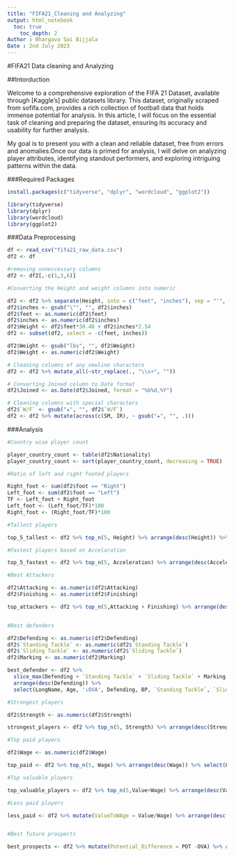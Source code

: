 ```yaml
---
title: "FIFA21_Cleaning and Analyzing"
output: html_notebook
  toc: true
    toc_depth: 2
Author : Bhargava Sai Bijjala
Date : 2nd July 2023
---
```


#FIFA21 Data cleaning and Analyzing

##Intorduction 

Welcome to a comprehensive exploration of the FIFA 21 Dataset, available through [Kaggle's] public datasets library. This dataset, originally scraped from sofifa.com, provides a rich collection of football data that holds immense potential for analysis. In this article, I will focus on the essential task of cleaning and preparing the dataset, ensuring its accuracy and usability for further analysis.

My goal is to present you with a clean and reliable dataset, free from errors and anomalies.Once our data is primed for analysis, I will delve on analyzing player attributes, identifying standout performers, and exploring intriguing patterns within the data.

###Required Packages
```r
install.packages(c("tidyverse", "dplyr", "wordcloud", "ggplot2"))

```

```r
library(tidyverse)
library(dplyr)
library(wordcloud)
library(ggplot2)

```

###Data Preprocessing

```r
df <- read_csv("fifa21_raw_data.csv")
df2 <- df

```
```r
#removing unneccessary columns 
df2 <- df2[,-c(1,3,6)]

#Converting the Height and weight columns into numeric

df2 <- df2 %>% separate(Height, into = c("feet", "inches"), sep = "'", convert = TRUE, fill = "right")
df2$inches <- gsub("\"", "", df2$inches)
df2$feet <- as.numeric(df2$feet)
df2$inches <- as.numeric(df2$inches)
df2$Height <- df2$feet*30.48 + df2$inches*2.54
df2 <- subset(df2, select = -c(feet, inches))

df2$Weight <- gsub("lbs", "", df2$Weight)
df2$Weight <- as.numeric(df2$Weight)

# Cleaning columns of any newline characters
df2 <- df2 %>% mutate_all(~str_replace(., "\\s+", ""))

# Converting Joined column to Date format
df2$Joined <- as.Date(df2$Joined, format = "%b%d,%Y")

# Cleaning columns with special characters
df2$`W/F` <- gsub("★", "", df2$`W/F`)
df2 <- df2 %>% mutate(across(c(SM, IR), ~ gsub("★", "", .)))
```

###Analysis

```r
#Country wise player count 

player_country_count <- table(df2$Nationality)
player_country_count <- sort(player_country_count, decreasing = TRUE)

#Ratio of left and right footed players

Right_foot <- sum(df2$foot == "Right")
Left_foot <- sum(df2$foot == "Left")
TF <- Left_foot + Right_foot
Left_foot <- (Left_foot/TF)*100
Right_foot <- (Right_foot/TF)*100

#Tallest players

top_5_tallest <- df2 %>% top_n(5, Height) %>% arrange(desc(Height)) %>% select(LongName, Height, '↓OVA', foot, Age, BP, Nationality)

#Fastest players based on Accelaration 

top_5_fastest <- df2 %>% top_n(5, Acceleration) %>% arrange(desc(Acceleration)) %>% select(LongName, '↓OVA', Age, `Sprint Speed`, BP, Nationality)

#Best Attackers

df2$Attacking <- as.numeric(df2$Attacking)
df2$Finishing <- as.numeric(df2$Finishing)

top_attackers <- df2 %>% top_n(5,Attacking + Finishing) %>% arrange(desc(Attacking)) %>% select(LongName,BP,OVA,Attacking,Finishing,Age,Nationality)


#Best defenders

df2$Defending <- as.numeric(df2$Defending)
df2$`Standing Tackle` <- as.numeric(df2$`Standing Tackle`)
df2$`Sliding Tackle` <- as.numeric(df2$`Sliding Tackle`)
df2$Marking <- as.numeric(df2$Marking)

best_defender <- df2 %>%
  slice_max(Defending + `Standing Tackle` + `Sliding Tackle` + Marking, n = 5) %>%
  arrange(desc(Defending)) %>%
  select(LongName, Age, '↓OVA', Defending, BP, `Standing Tackle`, `Sliding Tackle`, Marking, Nationality)

#Strongest players

df2$Strength <- as.numeric(df2$Strength)

strongest_players <- df2 %>% top_n(5, Strength) %>% arrange(desc(Strength)) %>% select(LongName, Age, Strength, BP, Height, Weight, Stamina, Nationality)

#Top paid players 

df2$Wage <- as.numeric(df2$Wage)

top_paid <- df2 %>% top_n(5, Wage) %>% arrange(desc(Wage)) %>% select(LongName, Wage, Age, BP, Nationality)

#Top valuable players

top_valuable_players <- df2 %>% top_n(5,Value+Wage) %>% arrange(desc(Value)) %>% select(LongName,BP,Value,Wage,OVA,Nationality)

#Less paid players

less_paid <- df2 %>% mutate(ValueToWAge = Value/Wage) %>% arrange(desc(ValueToWAge)) %>% select(LongName,BP,Value,Wage,Nationality) %>% head(5)


#Best future prospects

best_prospects <- df2 %>% mutate(Potential_Difference = POT -OVA) %>% arrange(desc(Potential_Difference),desc(Value)) %>% select(LongName,BP,Value,POT,Nationality) %>% head(5)

```

